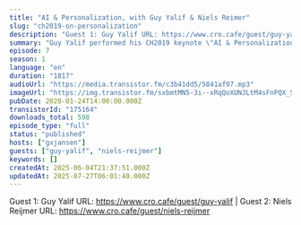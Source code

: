 ```yaml
---
title: "AI & Personalization, with Guy Yalif & Niels Reimer"
slug: "ch2019-on-personalization"
description: "Guest 1: Guy Yalif URL: https://www.cro.cafe/guest/guy-yalif | Guest 2: Niels Reijmer URL: https://www.cro.cafe/guest/niels-reijmer"
summary: "Guy Yalif performed his CH2019 keynote \"AI & Personalization Demystified\" and spoke about how we can use AI and machine learning, what it is (and isn't) good for in marketing and personalization. After his session, he and Niels Reimer joined me in the café to talk about this!"
episode: 7
season: 1
language: "en"
duration: "1817"
audioUrl: "https://media.transistor.fm/c3b41dd5/5841af97.mp3"
imageUrl: "https://img.transistor.fm/sxbmtMN5-3i--xRqQoXUNJLtM4sFnPQX_SIMq9Bzt8A/rs:fill:0:0:1/w:3000/h:3000/q:60/aHR0cHM6Ly9pbWct/dXBsb2FkLXByb2R1/Y3Rpb24udHJhbnNp/c3Rvci5mbS83Njkx/ZGZkOWJmNzQzNzJj/ZjM0NTc3NTAwMmM2/NDNmNS5qcGVn.webp"
pubDate: 2020-01-24T14:00:00.000Z
transistorId: "175164"
downloads_total: 598
episode_type: "full"
status: "published"
hosts: ["gxjansen"]
guests: ["guy-yalif", "niels-reijmer"]
keywords: []
createdAt: 2025-06-04T21:37:51.000Z
updatedAt: 2025-07-27T06:01:40.000Z
---
```


Guest 1: Guy Yalif URL: https://www.cro.cafe/guest/guy-yalif | Guest 2: Niels Reijmer URL: https://www.cro.cafe/guest/niels-reijmer
